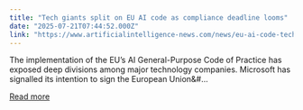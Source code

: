 ```yaml
---
title: "Tech giants split on EU AI code as compliance deadline looms"
date: "2025-07-21T07:44:52.000Z"
link: "https://www.artificialintelligence-news.com/news/eu-ai-code-tech-giants-microsoft-meta-split-compliance/"
---
```


The implementation of the EU&#8217;s AI General-Purpose Code of Practice has exposed deep divisions among major technology companies. Microsoft has signalled its intention to sign the European Union&#...

[Read more](https://www.artificialintelligence-news.com/news/eu-ai-code-tech-giants-microsoft-meta-split-compliance/)
